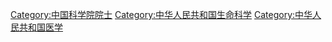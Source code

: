 [[Category:中国科学院院士|Category:中国科学院院士]]
[[Category:中华人民共和国生命科学|Category:中华人民共和国生命科学]]
[[Category:中华人民共和国医学|Category:中华人民共和国医学]]